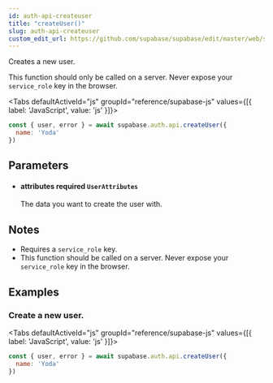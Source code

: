 ```yaml
---
id: auth-api-createuser
title: "createUser()"
slug: auth-api-createuser
custom_edit_url: https://github.com/supabase/supabase/edit/master/web/spec/supabase.yml
---
```



Creates a new user.

This function should only be called on a server. Never expose your `service_role` key in the browser.

<Tabs
  defaultActiveId="js"
  groupId="reference/supabase-js"
  values={[{ label: 'JavaScript', value: 'js' }]}>

<TabsPanel id="js" label="js">

```js
const { user, error } = await supabase.auth.api.createUser({
  name: 'Yoda'
})
```


</TabsPanel>

</Tabs>

## Parameters


<ul className="method-list-group">
  
<li className="method-list-item">
  <h4 className="method-list-item-label">
    <span className="method-list-item-label-name">
      attributes
    </span>
    <span className="method-list-item-label-badge required">
      required
    </span>
    <span className="method-list-item-validation">
      <code>UserAttributes</code>
    </span>
  </h4>
  <div class="method-list-item-description">

The data you want to create the user with.

  </div>
  
</li>

</ul>


## Notes

- Requires a `service_role` key.
- This function should be called on a server. Never expose your `service_role` key in the browser.










## Examples

### Create a new user.



<Tabs
  defaultActiveId="js"
  groupId="reference/supabase-js"
  values={[{ label: 'JavaScript', value: 'js' }]}>

<TabsPanel id="js" label="js">

```js
const { user, error } = await supabase.auth.api.createUser({
  name: 'Yoda'
})
```


</TabsPanel>

</Tabs>
